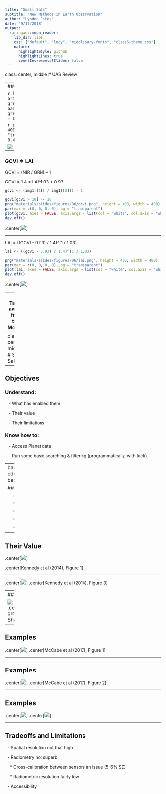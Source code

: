 ```yaml
---
title: "Small Sats"
subtitle: "New Methods in Earth Observation"
author: "Lyndon Estes"
date: "9/17/2018"
output:
  xaringan::moon_reader:
    lib_dir: libs
    css: ["default", "lucy", "middlebury-fonts", "class6-theme.css"]
    nature:
      highlightStyle: github
      highlightLines: true
      countIncrementalSlides: false
---
```

class: center, middle
# UAS Review

---
### Pseudo-True From Sequioa Imagery

```r
library(raster)
img1 <- brick("materials/data/05/aug24_ngb_noreftarget_cog_gcs.tif")
green <- (img1[[3]] * 3 + img1[[1]]) / 4  # pseudo green band
red <- img1[[3]]  # red as red
blue <- img1[[2]]  # green serves as blue
plotRGB(stack(red, green, blue), scale = 0.41, zlim = c(0, 0.41))
```

```r
png("materials/slides/figures/06/pseudo_rgb.png", height = 400, width = 400)
par(mar = c(0, 0, 0, 0), bg = "transparent")
plotRGB(stack(red, green, blue), scale = 0.41, zlim = c(0, 0.41), bgalpha = 0)
dev.off()
```

![](figures/06/pseudo_rgb.png)

---

### GCVI => LAI

GCVI = (NIR / GRN) – 1

GCVI = 1.4 * LAI^1.03 + 0.93

```r
gcvi <- (img1[[1]] / img1[[3]]) - 1
```

```r
gcvi[gcvi > 10] <- 10
png("materials/slides/figures/06/gcvi.png", height = 400, width = 400)
par(mar = c(0, 0, 0, 0), bg = "transparent")
plot(gcvi, axes = FALSE, axis.args = list(col = "white", col.axis = "white"))
dev.off()
```



.center[![](figures/06/gcvi.png)]

---

LAI = ((GCVI - 0.93) / 1.4)^(1 / 1.03)

```r
lai <- ((gcvi - 0.93) / 1.4)^(1 / 1.03)
```

```r
png("materials/slides/figures/06/lai.png", height = 400, width = 400)
par(mar = c(0, 0, 0, 0), bg = "transparent")
plot(lai, axes = FALSE, axis.args = list(col = "white", col.axis = "white"))
dev.off()
```

.center[![](figures/06/lai.png)]

---
# Take-aways from this Module

&nbsp;&nbsp;- Familiarity with Drone Operations

&nbsp;&nbsp;- Know how to process Sequioia imagery with PIX4D

&nbsp;&nbsp;- Insight into uses, strengths, limitations

---
class: center, middle
# Small Sats
---

## Objectives
### Understand: 
&nbsp;&nbsp; - What has enabled them

&nbsp;&nbsp; - Their value

&nbsp;&nbsp; - Their limitations

### Know how to:
&nbsp;&nbsp; - Access Planet data

&nbsp;&nbsp; - Run some basic searching & filtering (programmatically, with luck)

---
background-image: url(https://cdn.vox-cdn.com/uploads/chorus_image/image/58407563/38583831555_9ae89f5c10_o.0.jpg)
background-size: cover


## What has enabled small sats?

&nbsp;&nbsp; - Technology gains in other sectors

&nbsp;&nbsp;&nbsp;&nbsp;* Cell phones

&nbsp;&nbsp;&nbsp;&nbsp;* Computer (drives)

&nbsp;&nbsp;&nbsp;&nbsp;* Rocketry

&nbsp;&nbsp;&nbsp;&nbsp;* Etc
</div>

---

## Their Value

.center[![](figures/06/kennedy_etal2014_1.png)]

.center[Kennedy et al (2014), Figure 1]

---

.center[![](figures/06/kennedy_etal2014_3.png)]
.center[Kennedy et al (2014), Figure 3]

---
## Examples

![](https://cdn-images-1.medium.com/max/1400/1*ZZLYeSY72o_RI4fnOiBNyg.jpeg)
.center[Urban growth in Shanghai]

---

## Examples

.center[![](figures/06/mccabe_etal1.png)]
.center[McCabe et al (2017), Figure 1]

---

## Examples

.center[![](figures/06/mccabe_etal2.png)]
.center[McCabe et al (2017), Figure 2]

---

## Examples

.center[![](figures/06/planet1.png)]
.center[![](figures/06/planet2.png)]

---

## Tradeoffs and Limitations

&nbsp;&nbsp;- Spatial resolution not that high

&nbsp;&nbsp;- Radiometry not superb

&nbsp;&nbsp;&nbsp;&nbsp;* Cross-calibration between sensors an issue (5-6% SD)

&nbsp;&nbsp;&nbsp;&nbsp;* Radiometric resolution fairly low

&nbsp;&nbsp;- Accessibility


